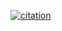 [![citation](https://img.shields.io/badge/cited%20by-`r library(scholar); sum(get_article_cite_history('DO5oG40AAAAJ', 'Ug5p-4gJ2f0C')$cites)`-blue.svg?style=flat)](https://scholar.google.com.hk/scholar?oi=bibs&hl=en&cites=16627502277303919270)
